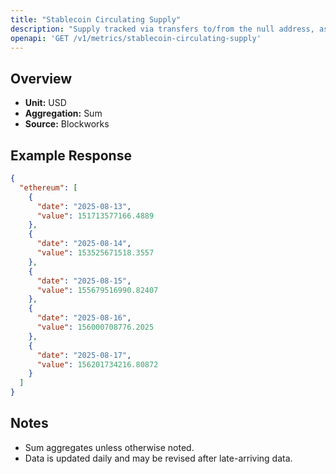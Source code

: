 ```yaml
---
title: "Stablecoin Circulating Supply"
description: "Supply tracked via transfers to/from the null address, as well as distinct issuance and redemption events for supported stablecoins. Circulating supply remove supply held in bridges, token treasuries, and known mint/burn addresses."
openapi: 'GET /v1/metrics/stablecoin-circulating-supply'
---
```


## Overview

- **Unit:** USD
- **Aggregation:** Sum
- **Source:** Blockworks

## Example Response

```json
{
  "ethereum": [
    {
      "date": "2025-08-13",
      "value": 151713577166.4889
    },
    {
      "date": "2025-08-14",
      "value": 153525671518.3557
    },
    {
      "date": "2025-08-15",
      "value": 155679516990.82407
    },
    {
      "date": "2025-08-16",
      "value": 156000708776.2025
    },
    {
      "date": "2025-08-17",
      "value": 156201734216.80872
    }
  ]
}
```

## Notes
- Sum aggregates unless otherwise noted.
- Data is updated daily and may be revised after late-arriving data.
